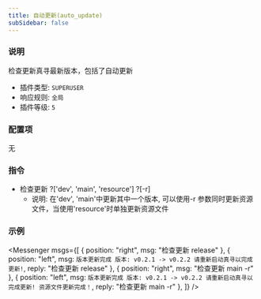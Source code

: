 ```yaml
---
title: 自动更新(auto_update)
subSidebar: false
---
```



### 说明

检查更新真寻最新版本，包括了自动更新

- 插件类型: `SUPERUSER`
- 响应规则: `全局`
- 插件等级: `5`

### 配置项

无

### 指令

- 检查更新 ?['dev', 'main', 'resource'] ?[-r]
  - 说明: 在'dev', 'main'中更新其中一个版本, 可以使用-r 参数同时更新资源文件，当使用'resource'时单独更新资源文件

### 示例

<Messenger
  msgs={[
    { position: "right", msg: "检查更新 release" },
    {
      position: "left",
      msg: `版本更新完成
版本: v0.2.1 -> v0.2.2
请重新启动真寻以完成更新!`,
      reply: "检查更新 release"
    },
    { position: "right", msg: "检查更新 main -r" },
    {
      position: "left",
      msg: `版本更新完成
版本: v0.2.1 -> v0.2.2
请重新启动真寻以完成更新!
资源文件更新完成！`,
      reply: "检查更新 main -r"
    },
  ]}
/>

